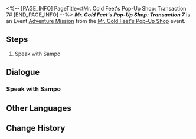 <%-- [PAGE_INFO]
PageTitle=#Mr. Cold Feet's Pop-Up Shop: Transaction 7#
[END_PAGE_INFO] --%>
{{Stub|Dialogue.}}
{{Mission Infobox
|id            = 8026207
|title         = 
|image         = <!--Mission Mr. Cold Feet's Pop-Up Shop Transaction 7.png-->
|type          = Adventure
|event_name    = Mr. Cold Feet's Pop-Up Shop
|chapter       = 
|requirements  = [[Adventure Mission]] ''[[Mr. Cold Feet's Pop-Up Shop: Transaction 6]]'' completed
|summary       = <!--official mission summary from Fate's Atlas-->
|characters    = Sampo; Trailblazer
|startLocation = [[Jarilo-VI]] - [[Administrative District]]
|world         = Jarilo-VI
|area          = Administrative District
|prev          = Mr. Cold Feet's Pop-Up Shop: Transaction 6
|next          = 
|rewards       = Credit*1,000
}}
'''''Mr. Cold Feet's Pop-Up Shop: Transaction 7''''' is an Event [[Adventure Mission]] from the [[Mr. Cold Feet's Pop-Up Shop]] event.

==Steps==
# Speak with Sampo

<!--
==Gameplay Notes==

--><!--
==Trial Character==

-->
==Dialogue==
{{Stub Dialogue}}
===Speak with Sampo{{subst:void|<!--802620701-->}}===
{{Mission Description|type=adventure|location=Administrative District|Sampo is about to add some new treasures to the store... but before that, he still needs your help.}}
{{Dialogue Start}}
:{{tx}}
{{Dialogue End}}

==Other Languages==
{{Other Languages
|en   = Mr. Cold Feet's Pop-Up Shop: Transaction 7
|zhs  = 寒腿叔叔的小店·第七单
|zht  = 寒腿叔叔的小店•第七單
|ja   = コールドフットマート・第7回
|ko   = 춥다리 아저씨의 가게·7차 주문
|es   = Tienda del Sr. Pies Fríos: Pedido 7
|fr   = Boutique de monsieur Patfroide - Transaction 7
|ru   = Лавка Дядюшки Мерзляка: Заказ седьмой
|th   = ร้านคุณชายขาแข็ง: รายการที่ 7
|vi   = Tiệm Quý Ngài Chân Lạnh - Đơn Hàng 7
|de   = Herr Kaltfuß’ Laden: Transaktion 7
|id   = Toko Tuan Kaki Dingin: Transaksi 7
|pt   = Loja do Sr. Pé-Frio: Transação 7
}}

==Change History==
{{Change History|2.6}}
